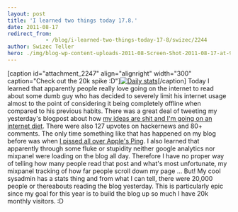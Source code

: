```yaml
---
layout: post
title: 'I learned two things today 17.8.'
date: 2011-08-17
redirect_from: 
            - /blog/i-learned-two-things-today-17-8/swizec/2244
author: Swizec Teller
hero: ./img/blog-wp-content-uploads-2011-08-Screen-Shot-2011-08-17-at-9.25.35-PM-300x234.png
---
```

\[caption id="attachment_2247" align="alignright" width="300" caption="Check out the 20k spike :D"][![](./img/blog-wp-content-uploads-2011-08-Screen-Shot-2011-08-17-at-9.25.35-PM-300x234.png "Daily stats")](http://swizec.com/blog/wp-content/uploads/2011/08/Screen-Shot-2011-08-17-at-9.25.35-PM.png)\[/caption] Today I learned that apparently people really love going on the internet to read about some dumb guy who has decided to severely limit his internet usage almost to the point of considering it being completely offline when compared to his previous habits. There was a great deal of tweeting my yesterday's blogpost about how [my ideas are shit and I'm going on an internet diet](http://swizec.com/blog/my-ideas-are-shitty-so-im-going-on-an-internet-diet/swizec/2239 "My ideas are shitty so I’m going on an internet diet"). There were also 127 upvotes on hackernews and 80+ comments. The only time something like that has happened on my blog before was when [I pissed all over Apple's Ping](http://swizec.com/blog/apples-ping-is-a-big-pile-of-steaming-dung/swizec/1444 "Apple’s Ping is a big pile of steaming dung"). I also learned that apparently through some fluke or stupidity neither google analytics nor mixpanel were loading on the blog all day. Therefore I have no proper way of telling how many people read that post and what's most unfortunate, my mixpanel tracking of how far people scroll down my page ... But! My cool sysadmin has a stats thing and from what I can tell, there were 20,000 people or thereabouts reading the blog yesterday. This is particularly epic since my goal for this year is to build the blog up so much I have 20k monthly visitors. :D